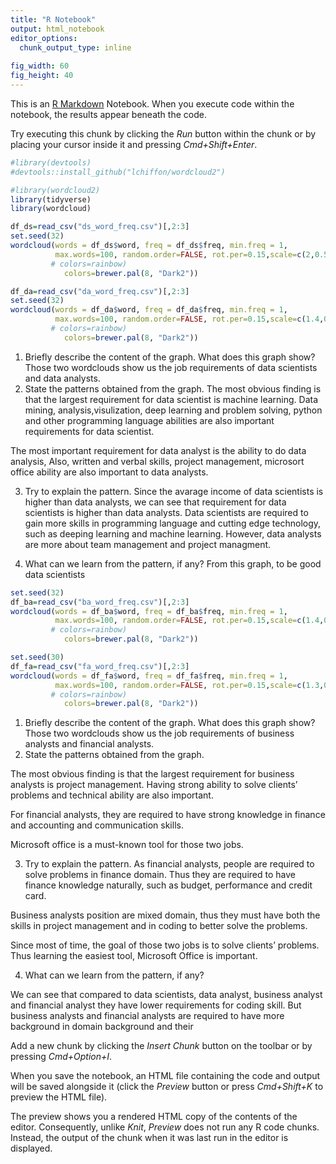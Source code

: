 ```yaml
---
title: "R Notebook"
output: html_notebook
editor_options: 
  chunk_output_type: inline
  
fig_width: 60 
fig_height: 40 
---
```


This is an [R Markdown](http://rmarkdown.rstudio.com) Notebook. When you execute code within the notebook, the results appear beneath the code. 

Try executing this chunk by clicking the *Run* button within the chunk or by placing your cursor inside it and pressing *Cmd+Shift+Enter*. 

```r
#library(devtools)
#devtools::install_github("lchiffon/wordcloud2")
```
```r
#library(wordcloud2)
library(tidyverse)
library(wordcloud)
```

```r
df_ds=read_csv("ds_word_freq.csv")[,2:3]
set.seed(32)
wordcloud(words = df_ds$word, freq = df_ds$freq, min.freq = 1,
          max.words=100, random.order=FALSE, rot.per=0.15,scale=c(2,0.5),
         # colors=rainbow)
            colors=brewer.pal(8, "Dark2"))
```

```r
df_da=read_csv("da_word_freq.csv")[,2:3]
set.seed(32)
wordcloud(words = df_da$word, freq = df_da$freq, min.freq = 1,
          max.words=100, random.order=FALSE, rot.per=0.15,scale=c(1.4,0.5),
         # colors=rainbow)
            colors=brewer.pal(8, "Dark2"))
```
(1) Briefly describe the content of the graph. What does this graph show?
Those two wordclouds show us the job requirements of data scientists and data analysts.
(2) State the patterns obtained from the graph.
The most obvious finding is that the largest requirement for data scientist is machine learning. Data mining, analysis,visulization, deep learning and  problem solving, python and other programming language abilities are also important requirements for data scientist.

The most important requirement for data analyst is the ability to do data analysis, Also, written and verbal skills, project management, microsort office ability are also important to data analysts.

(3) Try to explain the pattern. 
Since the avarage income of data scientists is higher than data analysts, we can see that requirement for data scientists is higher than data analysts. Data scientists are required to gain more skills in programming language and cutting edge technology, such as deeping learning and machine learning. However, data analysts are more about team management and project managment.

(4) What can we learn from the pattern, if any? 
From this graph, to be good data scientists
```r
set.seed(32)
df_ba=read_csv("ba_word_freq.csv")[,2:3]
wordcloud(words = df_ba$word, freq = df_ba$freq, min.freq = 1,
          max.words=100, random.order=FALSE, rot.per=0.15,scale=c(1.4,0.5),
         # colors=rainbow)
            colors=brewer.pal(8, "Dark2"))
```

```r
set.seed(30)
df_fa=read_csv("fa_word_freq.csv")[,2:3]
wordcloud(words = df_fa$word, freq = df_fa$freq, min.freq = 1,
          max.words=100, random.order=FALSE, rot.per=0.15,scale=c(1.3,0.5),
         # colors=rainbow)
            colors=brewer.pal(8, "Dark2"))
```
(1) Briefly describe the content of the graph. What does this graph show?
Those two wordclouds show us the job requirements of business analysts and financial analysts.
(2) State the patterns obtained from the graph.

The most obvious finding is that the largest requirement for business analysts is project management. Having strong ability to solve clients' problems and technical ability are also important.

For financial analysts, they are required to have strong knowledge in finance and accounting and communication skills.

Microsoft office is a must-known tool for those two jobs.


(3) Try to explain the pattern. 
As financial analysts, people are required to solve problems in finance domain. Thus they are required to have finance knowledge naturally, such as budget, performance and credit card.

Business analysts position are mixed domain, thus they must have both the skills in project management and in coding to better solve the problems.

Since most of time, the goal of those two jobs is to solve clients' problems. Thus learning the easiest tool, Microsoft Office is important.

(4) What can we learn from the pattern, if any? 

We can see that compared to data scientists, data analyst, business analyst and financial analyst they have lower requirements for coding skill. But business analysts and financial analysts are required to have more background in domain background and their



Add a new chunk by clicking the *Insert Chunk* button on the toolbar or by pressing *Cmd+Option+I*.

When you save the notebook, an HTML file containing the code and output will be saved alongside it (click the *Preview* button or press *Cmd+Shift+K* to preview the HTML file). 

The preview shows you a rendered HTML copy of the contents of the editor. Consequently, unlike *Knit*, *Preview* does not run any R code chunks. Instead, the output of the chunk when it was last run in the editor is displayed.


